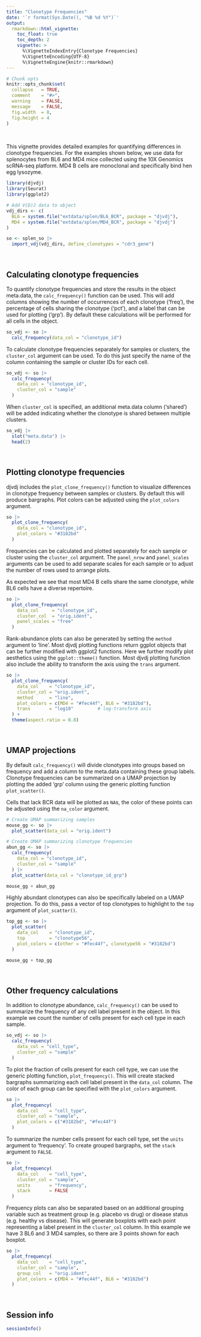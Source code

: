 ```yaml
---
title: "Clonotype Frequencies"
date: '`r format(Sys.Date(), "%B %d %Y")`'
output:
  rmarkdown::html_vignette:
    toc_float: true
    toc_depth: 2
    vignette: >
      %\VignetteIndexEntry{Clonotype Frequencies}
      %\VignetteEncoding{UTF-8}
      %\VignetteEngine{knitr::rmarkdown}
---
```


```r
# Chunk opts
knitr::opts_chunk$set(
  collapse   = TRUE,
  comment    = "#>",
  warning    = FALSE,
  message    = FALSE,
  fig.width  = 8,
  fig.height = 4
)
```

<br>

This vignette provides detailed examples for quantifying differences in clonotype frequencies. For the examples shown below, we use data for splenocytes from BL6 and MD4 mice collected using the 10X Genomics scRNA-seq platform. MD4 B cells are monoclonal and specifically bind hen egg lysozyme.

```r
library(djvdj)
library(Seurat)
library(ggplot2)

# Add V(D)J data to object
vdj_dirs <- c(
  BL6 = system.file("extdata/splen/BL6_BCR", package = "djvdj"),
  MD4 = system.file("extdata/splen/MD4_BCR", package = "djvdj")
)

so <- splen_so |>
  import_vdj(vdj_dirs, define_clonotypes = "cdr3_gene")
```

<br>

## Calculating clonotype frequencies

To quantify clonotype frequencies and store the results in the object meta.data, the `calc_frequency()` function can be used. This will add columns showing the number of occurrences of each clonotype ('freq'), the percentage of cells sharing the clonotype ('pct'), and a label that can be used for plotting ('grp'). By default these calculations will be performed for all cells in the object.

```r
so_vdj <- so |>
  calc_frequency(data_col = "clonotype_id")
```

To calculate clonotype frequencies separately for samples or clusters, the `cluster_col` argument can be used. To do this just specify the name of the column containing the sample or cluster IDs for each cell.

```r
so_vdj <- so |>
  calc_frequency(
    data_col = "clonotype_id",
    cluster_col = "sample"
  )
```

When `cluster_col` is specified, an additional meta.data column ('shared') will be added indicating whether the clonotype is shared between multiple clusters.

```r
so_vdj |>
  slot("meta.data") |>
  head(2)
```

<br>

## Plotting clonotype frequencies

djvdj includes the `plot_clone_frequency()` function to visualize differences in clonotype frequency between samples or clusters. By default this will produce bargraphs. Plot colors can be adjusted using the `plot_colors` argument.

```r
so |>
  plot_clone_frequency(
    data_col = "clonotype_id",
    plot_colors = "#3182bd"
  )
```

Frequencies can be calculated and plotted separately for each sample or cluster using the `cluster_col` argument. The `panel_nrow` and `panel_scales` arguments can be used to add separate scales for each sample or to adjust the number of rows used to arrange plots.

As expected we see that most MD4 B cells share the same clonotype, while BL6 cells have a diverse repertoire.

```r
so |>
  plot_clone_frequency(
    data_col     = "clonotype_id",
    cluster_col  = "orig.ident",
    panel_scales = "free"
  )
```

Rank-abundance plots can also be generated by setting the `method` argument to 'line'. Most djvdj plotting functions return ggplot objects that can be further modified with ggplot2 functions. Here we further modify plot aesthetics using the `ggplot::theme()` function. Most djvdj plotting function also include the ability to transform the axis using the `trans` argument.

```r
so |>
  plot_clone_frequency(
    data_col    = "clonotype_id",
    cluster_col = "orig.ident",
    method      = "line",
    plot_colors = c(MD4 = "#fec44f", BL6 = "#3182bd"),
    trans       = "log10"         # log-transform axis
  ) +
  theme(aspect.ratio = 0.8)
```

<br>

## UMAP projections

By default `calc_frequency()` will divide clonotypes into groups based on frequency and add a column to the meta.data containing these group labels. Clonotype frequencies can be summarized on a UMAP projection by plotting the added 'grp' column using the generic plotting function `plot_scatter()`.

Cells that lack BCR data will be plotted as `NA`s, the color of these points can be adjusted using the `na_color` argument.

```r
# Create UMAP summarizing samples
mouse_gg <- so |>
  plot_scatter(data_col = "orig.ident")

# Create UMAP summarizing clonotype frequencies
abun_gg <- so |>
  calc_frequency(
    data_col = "clonotype_id",
    cluster_col = "sample"
  ) |>
  plot_scatter(data_col = "clonotype_id_grp")

mouse_gg + abun_gg
```

Highly abundant clonotypes can also be specifically labeled on a UMAP projection. To do this, pass a vector of top clonotypes to highlight to the `top` argument of `plot_scatter()`.

```r
top_gg <- so |>
  plot_scatter(
    data_col    = "clonotype_id",
    top         = "clonotype56",
    plot_colors = c(other = "#fec44f", clonotype56 = "#3182bd")
  )

mouse_gg + top_gg
```

<br>

## Other frequency calculations

In addition to clonotype abundance, `calc_frequency()` can be used to summarize the frequency of any cell label present in the object. In this example we count the number of cells present for each cell type in each sample.

```r
so_vdj <- so |>
  calc_frequency(
    data_col = "cell_type",
    cluster_col = "sample"
  )
```

To plot the fraction of cells present for each cell type, we can use the generic plotting function, `plot_frequency()`. This will create stacked bargraphs summarizing each cell label present in the `data_col` column. The color of each group can be specified with the `plot_colors` argument.

```r
so |>
  plot_frequency(
    data_col    = "cell_type",
    cluster_col = "sample",
    plot_colors = c("#3182bd", "#fec44f")
  )
```

To summarize the number cells present for each cell type, set the `units` argument to 'frequency'. To create grouped bargraphs, set the `stack` argument to `FALSE`.

```r
so |>
  plot_frequency(
    data_col    = "cell_type",
    cluster_col = "sample",
    units       = "frequency",
    stack       = FALSE
  )
```

Frequency plots can also be separated based on an additional grouping variable such as treatment group (e.g. placebo vs drug) or disease status (e.g. healthy vs disease). This will generate boxplots with each point representing a label present in the `cluster_col` column. In this example we have 3 BL6 and 3 MD4 samples, so there are 3 points shown for each boxplot.

```r
so |>
  plot_frequency(
    data_col    = "cell_type",
    cluster_col = "sample",
    group_col   = "orig.ident",
    plot_colors = c(MD4 = "#fec44f", BL6 = "#3182bd")
  )
```

<br>

## Session info

```r
sessionInfo()
```
